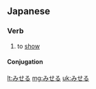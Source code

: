 ==Japanese==

===Verb===
{{ja-verb|h|type=2|tr=trans|rom=miseru}}

# {{ja-def|見せる}} to [[show]]

====Conjugation====
{{ja-ichi|見せ|みせ|mise}}

[[lt:みせる]]
[[mg:みせる]]
[[uk:みせる]]